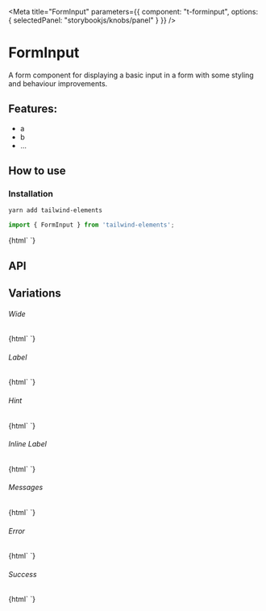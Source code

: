 

<Meta 
  title="FormInput"
  parameters={{
    component: "t-forminput",
    options: { selectedPanel: "storybookjs/knobs/panel" }
  }}
/>

# FormInput

A form component for displaying a basic input in a form with some styling and behaviour improvements.

## Features:

- a
- b
- ...

## How to use

### Installation

```bash
yarn add tailwind-elements
```

```js
import { FormInput } from 'tailwind-elements';
```

<Preview withToolbar>
  <Story name="Simple">
    {html`
      <t-forminput id="simple"></t-forminput>
    `}
  </Story>
</Preview>

## API

<Props of="t-forminput" />

## Variations

###### Wide

<Story name="Wide">
  {html`
    <t-forminput id="wide" wide></t-forminput>
  `}
</Story>

###### Label

<Story name="Label">
  {html`
    <t-forminput id="label" label="Name"></t-forminput>
  `}
</Story>

###### Hint 

<Story name="Hint">
  {html`
    <t-forminput id="label" label="Name" hint="Enter a unique username"></t-forminput>
  `}
</Story>

###### Inline Label

<Story name="Inline Label">
  {html`
    <t-forminput id="inline-label" label="Name" hint="Enter a unique username" inline></t-forminput>
  `}
</Story>

###### Messages

<Story name="Messages">
  {html`
    <t-forminput id="messages" label="Name" .messages=${['This is a message']}></t-forminput>
  `}
</Story>

###### Error

<Story name="Error">
  {html`
    <t-forminput id="error" label="Name" status="error"></t-forminput>
  `}
</Story>

###### Success 

<Story name="Success">
  {html`
    <t-forminput id="success" label="Name" status="success"></t-forminput>
  `}
</Story>
